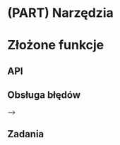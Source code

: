 # (PART) Narzędzia {-}

# Złożone funkcje {#zlozone-funkcje}

<!-- intro -->
<!-- solve a single problem -->
<!-- type stability -->

<!-- 07-oo https://blog.rstudio.com/2019/02/06/rstudio-conf-2019-workshops/ -->

<!-- https://arxiv.org/pdf/1409.3531.pdf -->

## API

<!-- 04 in tidytools https://blog.rstudio.com/2019/02/06/rstudio-conf-2019-workshops/ -->
<!-- nazwy e.g prefix --> <!--naming is hard!-->
<!-- argumenty -->
<!-- stabilność typu (ang. *type stability*) -->

## Obsługa błędów

<!-- fail fast -->
<!-- informative errors -->

<!-- stop() + if() -->
<!-- warning() -->
<!-- message -->
<!-- + examples -->
<!-- tworzenie wiadomości, warnings, errors -->
<!-- http://jarekj.home.amu.edu.pl/wp-content/uploads/2018/10/006_wyjatki.html --> -->
<!-- s3 s4 etc -->
<!-- methods -->
<!-- scope - http://jarekj.home.amu.edu.pl/wp-content/uploads/2018/11/005_funkcje.html -->
<!-- lexical scoping https://adv-r.hadley.nz/functions.html -->

## Zadania
